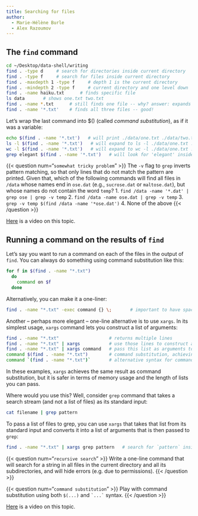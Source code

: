 ```yaml
---
title: Searching for files
author:
  - Marie-Hélène Burle
  - Alex Razoumov
---
```


## The `find` command

```.bash
cd ~/Desktop/data-shell/writing
find . -type d     # search for directories inside current directory
find . -type f     # search for files inside current directory
find . -maxdepth 1 -type f     # depth 1 is the current directory
find . -mindepth 2 -type f     # current directory and one level down
find . -name haiku.txt      # finds specific file
ls data       # shows one.txt two.txt
find . -name *.txt      # still finds one file -- why? answer: expands *.txt to haiku.txt
find . -name '*.txt'    # finds all three files -- good!
```

Let's wrap the last command into $() (called *command substitution*), as if it was a variable:

```.bash
echo $(find . -name '*.txt')   # will print ./data/one.txt ./data/two.txt ./haiku.txt
ls -l $(find . -name '*.txt')   # will expand to ls -l ./data/one.txt ./data/two.txt ./haiku.txt
wc -l $(find . -name '*.txt')   # will expand to wc -l ./data/one.txt ./data/two.txt ./haiku.txt
grep elegant $(find . -name '*.txt')   # will look for 'elegant' inside all *.txt files
```

{{< question num="`somewhat tricky problem`" >}}
The `-v` flag to `grep` inverts pattern matching, so that only lines that do not match the pattern are printed. Given
that, which of the following commands will find all files in `/data` whose names end in `ose.dat` (e.g., `sucrose.dat`
or `maltose.dat`), but whose names do not contain the word `temp`?
1. `find /data -name '*.dat' | grep ose | grep -v temp`
2. `find /data -name ose.dat | grep -v temp`
3. `grep -v temp $(find /data -name '*ose.dat')`
4. None of the above
{{< /question >}}

[Here](https://youtu.be/AnwsnESj82Q) is a video on this topic.

## Running a command on the results of `find`

Let's say you want to run a command on each of the files in the output of `find`. You can always do something
using command substitution like this:

```.bash
for f in $(find . -name "*.txt")
  do
    command on $f
  done
```

Alternatively, you can make it a one-liner:

```.bash
find . -name "*.txt" -exec command {} \;       # important to have spaces
```

Another -- perhaps more elegant -- one-line alternative is to use `xargs`. In its simplest usage, `xargs`
command lets you construct a list of arguments:

```.bash

find . -name "*.txt"                   # returns multiple lines
find . -name "*.txt" | xargs           # use those lines to construct a list
find . -name "*.txt" | xargs command   # pass this list as arguments to `command`
command $(find . -name "*.txt")        # command substitution, achieving the same result (this is riskier!)
command `(find . -name "*.txt")`       # alternative syntax for command substitution
```

In these examples, `xargs` achieves the same result as command substitution, but it is safer in terms of
memory usage and the length of lists you can pass.

Where would you use this? Well, consider `grep` command that takes a search stream (and not a list of files)
as its standard input:

```.bash
cat filename | grep pattern
```

To pass a list of files to grep, you can use `xargs` that takes that list from its standard input and converts
it into a list of arguments that is then passed to `grep`:

```.bash
find . -name "*.txt" | xargs grep pattern   # search for `pattern` inside all those files (`grep` does not take a list of files as standard input)
```

{{< question num="`recursive search`" >}}
Write a one-line command that will search for a string in all files in the current directory and all its subdirectories,
and will hide errors (e.g. due to permissions).
{{< /question >}}

{{< question num="`command substitution`" >}}
Play with command substitution using both `$(...)` and ``` `...` ``` syntax.
{{< /question >}}

[Here](https://youtu.be/aFrMKkjMIHY) is a video on this topic.
